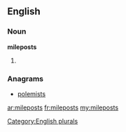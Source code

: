 ==English==

===Noun===
'''mileposts'''

# {{plural of|[[milepost]]}}

===Anagrams===
* [[polemists#English|polemists]]

[[Category:English plurals]]

[[ar:mileposts]]
[[fr:mileposts]]
[[my:mileposts]]